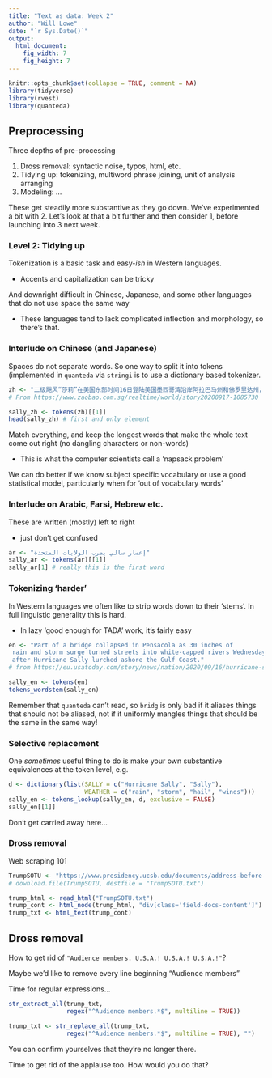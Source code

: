 ```yaml
---
title: "Text as data: Week 2"
author: "Will Lowe"
date: "`r Sys.Date()`"
output: 
  html_document:
    fig_width: 7
    fig_height: 7 
---
```


```r
knitr::opts_chunk$set(collapse = TRUE, comment = NA)
library(tidyverse)
library(rvest)
library(quanteda)
```

## Preprocessing

Three depths of pre-processing

1. Dross removal: syntactic noise, typos, html, etc.
2. Tidying up: tokenizing, multiword phrase joining, unit of analysis arranging 
3. Modeling: ...

These get steadily more substantive as they go down. We've experimented a bit 
with 2. Let's look at that a bit further and then consider 1, before 
launching into 3 next week.

### Level 2: Tidying up

Tokenization is a basic task and easy-*ish* in Western languages. 

- Accents and capitalization can be tricky

And downright difficult in Chinese, Japanese, and some other languages 
that do not use space the same way 

- These languages tend to lack complicated inflection and 
morphology, so there's that.

### Interlude on Chinese (and Japanese)

Spaces do not separate words. So one way to split it into tokens  (implemented 
in `quanteda` via `stringi` is to use a dictionary based tokenizer.

```r
zh <- "二级飓风“莎莉”在美国东部时间16日登陆美国墨西哥湾沿岸阿拉巴马州和佛罗里达州，尽管较后飓风减弱为热带风暴，但仍带来破坏性大风和持续强降雨，酿成严重水患，许多地区街道与民宅泡在水中、路树倾倒，超过55万户人家停电。"
# From https://www.zaobao.com.sg/realtime/world/story20200917-1085730

sally_zh <- tokens(zh)[[1]]
head(sally_zh) # first and only element
```

Match everything, and keep the longest words that make the whole text come out 
right (no dangling characters or non-words)

 - This is what the computer scientists call a 'napsack problem'
 
We can do better if we know subject specific vocabulary or use a good statistical 
model, particularly when for 'out of vocabulary words'


### Interlude on Arabic, Farsi, Hebrew etc.

These are written (mostly) left to right 

- just don't get confused

```r
ar <- "إعصار سالي يضرب الولايات المتحدة"
sally_ar <- tokens(ar)[[1]]
sally_ar[1] # really this is the first word
```

### Tokenizing 'harder'

In Western languages we often like to strip words down to their 
'stems'. In full linguistic generality this is hard.

- In lazy 'good enough for TADA' work, it's fairly easy

```r
en <- "Part of a bridge collapsed in Pensacola as 30 inches of 
 rain and storm surge turned streets into white-capped rivers Wednesday 
 after Hurricane Sally lurched ashore the Gulf Coast."
# from https://eu.usatoday.com/story/news/nation/2020/09/16/hurricane-sally-tracker-updates-landfall-alabama-florida-rain/5814379002/

sally_en <- tokens(en)
tokens_wordstem(sally_en)
```
Remember that `quanteda` can't read, so `bridg` is only bad if it aliases 
things that should not be aliased, not if it uniformly mangles things that 
should be the same in the same way!

### Selective replacement

One *sometimes* useful thing to do is make your own substantive equivalences at 
the token level, e.g.

```r
d <- dictionary(list(SALLY = c("Hurricane Sally", "Sally"),
                     WEATHER = c("rain", "storm", "hail", "winds")))
sally_en <- tokens_lookup(sally_en, d, exclusive = FALSE)
sally_en[[1]]
```
Don't get carried away here...

### Dross removal

Web scraping 101

```r
TrumpSOTU <- "https://www.presidency.ucsb.edu/documents/address-before-joint-session-the-congress-the-state-the-union-27"
# download.file(TrumpSOTU, destfile = "TrumpSOTU.txt")

trump_html <- read_html("TrumpSOTU.txt")
trump_cont <- html_node(trump_html, "div[class='field-docs-content']")
trump_txt <- html_text(trump_cont)
```

## Dross removal

How to get rid of `"Audience members. U.S.A.! U.S.A.! U.S.A.!"`?

Maybe we'd like to remove every line beginning "Audience members"

Time for regular expressions...

```r
str_extract_all(trump_txt, 
                regex("^Audience members.*$", multiline = TRUE))
```

```r
trump_txt <- str_replace_all(trump_txt,
                regex("^Audience members.*$", multiline = TRUE), "")
```
You can confirm yourselves that they're no longer there.

Time to get rid of the applause too. How would you do that?

